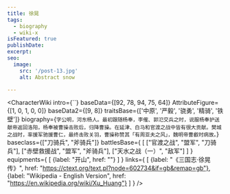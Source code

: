 ```yaml
---
title: 徐晃
tags:
  - biography
  - wiki-x
isFeatured: true
publishDate:
excerpt:
seo:
  image:
    src: '/post-13.jpg'
    alt: Abstract snow

---
```



<CharacterWiki
  intro={``}
  baseData={[92, 78, 94, 75, 64]}
  AttributeFigure={[1, 0, 1, 0, 0]}
  baseData2={[9, 8]}
  traitsBase={['中原', '严毅', '骁勇', '精骑', '铁壁']}
  biography={`字公明，河东杨人。最初跟随杨奉，李傕、郭氾交兵之时，说服杨奉护送献帝返回洛阳，杨奉被曹操击败后，归降曹操。在延津、白马和官渡之战中皆有很大贡献。樊城之战时，率援军驰援曹仁，最终击败关羽，曹操称赞其「有周亚夫之风」，魏明帝曹叡时病故。`}
  baseclass={["刀骑兵", "斧骑兵"]}
  battlesBase={
    [
      ["官渡之战", "盟军", "刀骑兵"],
      ["赤壁救援战", "盟军", "斧骑兵"],
      ["天水之战（一）", "敌军"]
    ]
  }
  equipments={
    [
      {label: "开山", href: ""}
    ]
  }
  links={
    [
      {label: "《三国志·徐晃传》", href: "https://ctext.org/text.pl?node=602734&if=gb&remap=gb"},
      {label: "Wikipedia - English Version", href: "https://en.wikipedia.org/wiki/Xu_Huang"}
    ]
  }
/>
